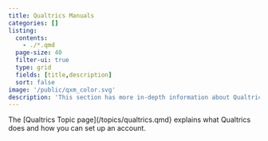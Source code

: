 ```yaml
---
title: Qualtrics Manuals
categories: []
listing:
  contents: 
    - ./*.qmd
  page-size: 40
  filter-ui: true
  type: grid
  fields: [title,description]
  sort: false
image: '/public/qxm_color.svg'
description: 'This section has more in-depth information about Qualtrics.'
---
```


::: {.callout-tip}
The [Qualtrics Topic page](/topics/qualtrics.qmd} explains what Qualtrics does and how you can set up an account.
:::
